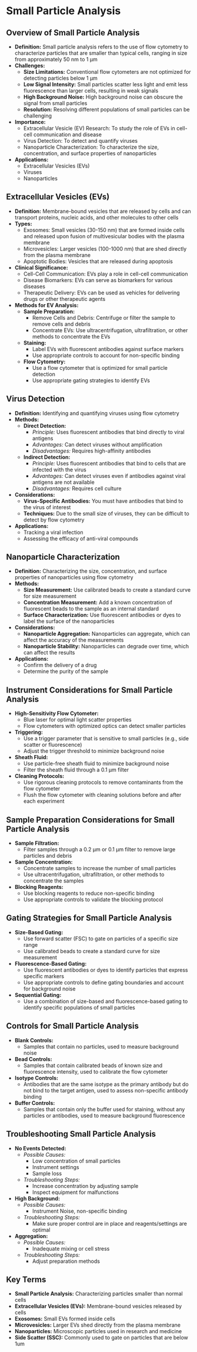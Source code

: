 # Small Particle Analysis {-}

## **Overview of Small Particle Analysis** {-}

*   **Definition:** Small particle analysis refers to the use of flow cytometry to characterize particles that are smaller than typical cells, ranging in size from approximately 50 nm to 1 μm
*   **Challenges:**
    *   **Size Limitations:** Conventional flow cytometers are not optimized for detecting particles below 1 μm
    *   **Low Signal Intensity:** Small particles scatter less light and emit less fluorescence than larger cells, resulting in weak signals
    *   **High Background Noise:** High background noise can obscure the signal from small particles
    *   **Resolution:** Resolving different populations of small particles can be challenging
*   **Importance:**
    *   Extracellular Vesicle (EV) Research: To study the role of EVs in cell-cell communication and disease
    *   Virus Detection: To detect and quantify viruses
    *   Nanoparticle Characterization: To characterize the size, concentration, and surface properties of nanoparticles
*   **Applications:**
    *   Extracellular Vesicles (EVs)
    *   Viruses
    *   Nanoparticles

## **Extracellular Vesicles (EVs)** {-}

*   **Definition:** Membrane-bound vesicles that are released by cells and can transport proteins, nucleic acids, and other molecules to other cells
*   **Types:**
    *   Exosomes: Small vesicles (30-150 nm) that are formed inside cells and released upon fusion of multivesicular bodies with the plasma membrane
    *   Microvesicles: Larger vesicles (100-1000 nm) that are shed directly from the plasma membrane
    *   Apoptotic Bodies: Vesicles that are released during apoptosis
*   **Clinical Significance:**
    *   Cell-Cell Communication: EVs play a role in cell-cell communication
    *   Disease Biomarkers: EVs can serve as biomarkers for various diseases
    *   Therapeutic Delivery: EVs can be used as vehicles for delivering drugs or other therapeutic agents
*   **Methods for EV Analysis:**
    *   **Sample Preparation:**
        *   Remove Cells and Debris: Centrifuge or filter the sample to remove cells and debris
        *   Concentrate EVs: Use ultracentrifugation, ultrafiltration, or other methods to concentrate the EVs
    *   **Staining:**
        *   Label EVs with fluorescent antibodies against surface markers
        *   Use appropriate controls to account for non-specific binding
    *   **Flow Cytometry:**
        *   Use a flow cytometer that is optimized for small particle detection
        *   Use appropriate gating strategies to identify EVs

## **Virus Detection** {-}

*   **Definition:** Identifying and quantifying viruses using flow cytometry
*   **Methods:**
    *   **Direct Detection:**
        *   *Principle:* Uses fluorescent antibodies that bind directly to viral antigens
        *   *Advantages:* Can detect viruses without amplification
        *   *Disadvantages:* Requires high-affinity antibodies
    *   **Indirect Detection:**
        *   *Principle:* Uses fluorescent antibodies that bind to cells that are infected with the virus
        *   *Advantages:* Can detect viruses even if antibodies against viral antigens are not available
        *   *Disadvantages:* Requires cell culture
*   **Considerations:**
    *   **Virus-Specific Antibodies:** You must have antibodies that bind to the virus of interest
    *   **Techniques:** Due to the small size of viruses, they can be difficult to detect by flow cytometry
*   **Applications:**
    *   Tracking a viral infection
    *   Assessing the efficacy of anti-viral compounds

## **Nanoparticle Characterization** {-}

*   **Definition:** Characterizing the size, concentration, and surface properties of nanoparticles using flow cytometry
*   **Methods:**
    *   **Size Measurement:** Use calibrated beads to create a standard curve for size measurement
    *   **Concentration Measurement:** Add a known concentration of fluorescent beads to the sample as an internal standard
    *   **Surface Characterization:** Use fluorescent antibodies or dyes to label the surface of the nanoparticles
*   **Considerations:**
    *   **Nanoparticle Aggregation:** Nanoparticles can aggregate, which can affect the accuracy of the measurements
    *   **Nanoparticle Stability:** Nanoparticles can degrade over time, which can affect the results
*   **Applications:**
    *   Confirm the delivery of a drug
    *   Determine the purity of the sample

## **Instrument Considerations for Small Particle Analysis** {-}

*   **High-Sensitivity Flow Cytometer:**
    *   Blue laser for optimal light scatter properties
    *   Flow cytometers with optimized optics can detect smaller particles
*   **Triggering:**
    *   Use a trigger parameter that is sensitive to small particles (e.g., side scatter or fluorescence)
    *   Adjust the trigger threshold to minimize background noise
*   **Sheath Fluid:**
    *   Use particle-free sheath fluid to minimize background noise
    *   Filter the sheath fluid through a 0.1 μm filter
*   **Cleaning Protocols:**
    *   Use rigorous cleaning protocols to remove contaminants from the flow cytometer
    *   Flush the flow cytometer with cleaning solutions before and after each experiment

## **Sample Preparation Considerations for Small Particle Analysis** {-}

*   **Sample Filtration:**
    *   Filter samples through a 0.2 μm or 0.1 μm filter to remove large particles and debris
*   **Sample Concentration:**
    *   Concentrate samples to increase the number of small particles
    *   Use ultracentrifugation, ultrafiltration, or other methods to concentrate the samples
*   **Blocking Reagents:**
    *   Use blocking reagents to reduce non-specific binding
    *   Use appropriate controls to validate the blocking protocol

## **Gating Strategies for Small Particle Analysis** {-}

*   **Size-Based Gating:**
    *   Use forward scatter (FSC) to gate on particles of a specific size range
    *   Use calibrated beads to create a standard curve for size measurement
*   **Fluorescence-Based Gating:**
    *   Use fluorescent antibodies or dyes to identify particles that express specific markers
    *   Use appropriate controls to define gating boundaries and account for background noise
*   **Sequential Gating:**
    *   Use a combination of size-based and fluorescence-based gating to identify specific populations of small particles

## **Controls for Small Particle Analysis** {-}

*   **Blank Controls:**
    *   Samples that contain no particles, used to measure background noise
*   **Bead Controls:**
    *   Samples that contain calibrated beads of known size and fluorescence intensity, used to calibrate the flow cytometer
*   **Isotype Controls:**
    *   Antibodies that are the same isotype as the primary antibody but do not bind to the target antigen, used to assess non-specific antibody binding
*   **Buffer Controls:**
    *   Samples that contain only the buffer used for staining, without any particles or antibodies, used to measure background fluorescence

## **Troubleshooting Small Particle Analysis** {-}

*   **No Events Detected:**
    *   *Possible Causes:*
        *   Low concentration of small particles
        *   Instrument settings
        *   Sample loss
    *   *Troubleshooting Steps:*
        *   Increase concentration by adjusting sample
        *   Inspect equipment for malfunctions
*   **High Background:**
    *   *Possible Causes:*
        *   Instrument Noise, non-specific binding
    *   *Troubleshooting Steps:*
        *   Make sure proper control are in place and reagents/settings are optimal
*   **Aggregation:**
    *   *Possible Causes:*
        *   Inadequate mixing or cell stress
    *   *Troubleshooting Steps:*
        *   Adjust preparation methods

## **Key Terms** {-}

*   **Small Particle Analysis:** Characterizing particles smaller than normal cells
*   **Extracellular Vesicles (EVs):** Membrane-bound vesicles released by cells
*   **Exosomes:** Small EVs formed inside cells
*   **Microvesicles:** Larger EVs shed directly from the plasma membrane
*   **Nanoparticles:** Microscopic particles used in research and medicine
*   **Side Scatter (SSC):** Commonly used to gate on particles that are below 1um